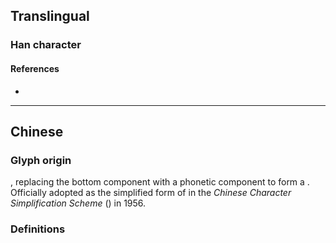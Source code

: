 {{also|賓}}
{{character info/new}}
==Translingual==

===Han character===
{{Han char|rn=40|rad=宀|as=07|sn=10|four=|canj=JOMC|ids=⿱宀兵}}

====References====
* {{Han ref|kx=0287.101|hdz=20933.070|uh=5BBE|ud=23486}}

----

==Chinese==

===Glyph origin===
{{Han simp|賓}}, replacing the bottom component with a phonetic component {{zh-l|兵}} to form a {{liushu|psc|nocap=1}}. Officially adopted as the simplified form of {{zh-l|*賓}} in the ''Chinese Character Simplification Scheme'' ({{w2|zh|pref=《|s:漢字簡化方案|漢字簡化方案|suf=》}}) in 1956.

===Definitions===
{{zh-see|賓}}